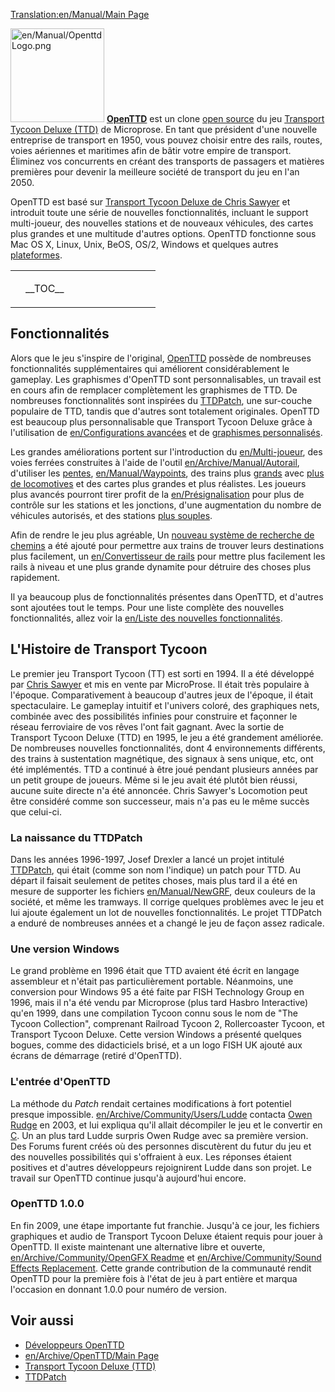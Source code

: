 [[Translation:en/Manual/Main Page]]
{{fr/Manual/Table des matières}}

[[File:en/Manual/OpenttdLogo.png|left|150px]] 
[http://www.openttd.org/ '''OpenTTD'''] est un clone [https://www.wikipedia.org/wiki/Open_Source open source] du jeu [https://www.wikipedia.org/wiki/Transport_Tycoon Transport Tycoon Deluxe (TTD)] de Microprose. En tant que président d'une nouvelle entreprise de transport en 1950, vous pouvez choisir entre des rails, routes, voies aériennes et maritimes afin de bâtir votre empire de transport. Éliminez vos concurrents en créant des transports de passagers et matières premières pour devenir la meilleure société de transport du jeu en l'an 2050.

OpenTTD est basé sur [http://www.chrissawyer.com/info.htm Transport Tycoon Deluxe de Chris Sawyer] et introduit toute une série de nouvelles fonctionnalités, incluant  le support multi-joueur, des nouvelles stations et de nouveaux véhicules, des cartes plus grandes et une multitude d'autres options. OpenTTD fonctionne sous Mac OS X, Linux, Unix, BeOS, OS/2, Windows et quelques autres [[en/Systeme Compatibles|plateformes]].

{| align="center"
|colspan=2 style="background:none; border:0px"|
|width=200 style="background:none; border:0px"| __TOC__
|style="background:none; border:0px"| [[File:fr/Manual/Main menu new game.png|frame|center|Menu principal d'OpenTTD]]
|}

==Fonctionnalités==

Alors que le jeu s'inspire de l'original, [http://www.openttd.org/ OpenTTD] possède de nombreuses fonctionnalités supplémentaires qui améliorent considérablement le gameplay. Les graphismes d'OpenTTD sont personnalisables, un travail est en cours afin de remplacer complètement les graphismes de TTD. De nombreuses fonctionnalités sont inspirées du [http://www.ttdpatch.net/ TTDPatch], une sur-couche populaire de TTD, tandis que d'autres sont totalement originales. OpenTTD est beaucoup plus personnalisable que Transport Tycoon Deluxe grâce à l'utilisation de [[en/Configurations avancées]] et de [[en/Manual/NewGRF|graphismes personnalisés]].

Les grandes améliorations portent sur l'introduction du [[en/Multi-joueur]], des voies ferrées construites à l'aide de l'outil [[en/Archive/Manual/Autorail]], d'utiliser les [[en/Archive/Manual/Settings/Build on slopes|pentes]], [[en/Manual/Waypoints]], des trains plus [[en/Archive/Manual/Settings/Mammoth trains|grands]] avec [[en/Archive/Manual/Multiheaded trains|plus de locomotives]] et des cartes plus grandes et plus réalistes. Les joueurs plus avancés pourront tirer profit de la [[en/Présignalisation]] pour plus de contrôle sur les stations et les jonctions, d'une augmentation du nombre de véhicules autorisés, et des stations [[en/Archive/Manual/Settings/Nonuniform stations|plus souples]].

Afin de rendre le jeu plus agréable, Un [[en/Archive/Manual/Yet Another PBS Patch|nouveau système de recherche de chemins]] a été ajouté pour permettre aux trains de trouver leurs destinations plus facilement, un [[en/Convertisseur de rails]] pour mettre plus facilement les rails à niveau et une plus grande dynamite pour détruire des choses plus rapidement.
	
Il ya beaucoup plus de fonctionnalités présentes dans OpenTTD, et d'autres sont ajoutées tout le temps. Pour une liste complète des nouvelles fonctionnalités, allez voir la [[en/Liste des nouvelles fonctionnalités]].

==L'Histoire de Transport Tycoon==
Le premier jeu Transport Tycoon (TT) est sorti en 1994. Il a été développé par [http://www.chrissawyer.com/ Chris Sawyer] et mis en vente par MicroProse. 
Il était très populaire à l'époque. Comparativement à beaucoup d'autres jeux de l'époque, il était spectaculaire. Le gameplay intuitif et l'univers coloré, des graphiques nets, combinée avec des possibilités infinies pour construire et façonner le réseau ferroviaire de vos rêves l'ont fait gagnant.
Avec la sortie de Transport Tycoon Deluxe (TTD) en 1995, le jeu a été grandement améliorée. De nombreuses nouvelles fonctionnalités, dont 4 environnements différents, des trains à sustentation magnétique, des signaux à sens unique, etc, ont été implémentés.
TTD a continué à être joué pendant plusieurs années par un petit groupe de joueurs. Même si le jeu avait été plutôt bien réussi, aucune suite directe n'a été annoncée. Chris Sawyer's Locomotion peut être considéré comme son successeur, mais n'a pas eu le même succès que celui-ci.

===La naissance du TTDPatch===
Dans les années 1996-1997, Josef Drexler a lancé un projet intitulé [http://www.ttdpatch.net/ TTDPatch], qui était (comme son nom l'indique) un patch pour TTD. Au départ il faisait seulement de petites choses, mais plus tard il a été en mesure de supporter les fichiers [[en/Manual/NewGRF]], deux couleurs de la société, et même les tramways. Il corrige quelques problèmes avec le jeu et lui ajoute également un lot de nouvelles fonctionnalités. Le projet TTDPatch a enduré de nombreuses années et a changé le jeu de façon assez radicale.

===Une version Windows===
Le grand problème en 1996 était que TTD avaient été écrit en langage assembleur et n'était pas particulièrement portable. Néanmoins, une conversion pour Windows 95 a été faite par FISH Technology Group en 1996, mais il n'a été vendu par Microprose (plus tard Hasbro Interactive) qu'en 1999, dans une compilation Tycoon connu sous le nom de "The Tycoon Collection", comprenant Railroad Tycoon 2, Rollercoaster Tycoon, et Transport Tycoon Deluxe. Cette version Windows a présenté quelques bogues, comme des didacticiels brisé, et a un logo FISH UK ajouté aux écrans de démarrage (retiré d'OpenTTD).

===L'entrée d'OpenTTD===
La méthode du ''Patch'' rendait certaines modifications à fort potentiel presque impossible. [[en/Archive/Community/Users/Ludde]] contacta [http://www.tt-forums.net/ Owen Rudge] en 2003, et lui expliqua qu'il allait décompiler le jeu et le convertir en [[http://fr.wikipedia.org/wiki/C_%28langage%29|C]]. Un an plus tard Ludde surpris Owen Rudge avec sa première version. Des Forums furent créés où des personnes discutèrent du futur du jeu et des nouvelles possibilités qui s'offraient à eux. Les réponses étaient positives et d'autres développeurs rejoignirent Ludde dans son projet. Le travail sur OpenTTD continue jusqu'à aujourd'hui encore.

===OpenTTD 1.0.0===
En fin 2009, une étape importante fut franchie. Jusqu'à ce jour, les fichiers graphiques et audio de Transport Tycoon Deluxe étaient requis pour jouer à OpenTTD. Il existe maintenant une alternative libre et ouverte, [[en/Archive/Community/OpenGFX Readme]] et [[en/Archive/Community/Sound Effects Replacement]]. Cette grande contribution de la communauté rendit OpenTTD pour la première fois à l'état de jeu à part entière et marqua l'occasion en donnant 1.0.0 pour numéro de version.

==Voir aussi==
*[[en/Archive/Community/Developers|Développeurs OpenTTD]]
*[[en/Archive/OpenTTD/Main Page]]
*[https://www.wikipedia.org/wiki/Transport_Tycoon Transport Tycoon Deluxe (TTD)]
*[http://www.ttdpatch.net/ TTDPatch]